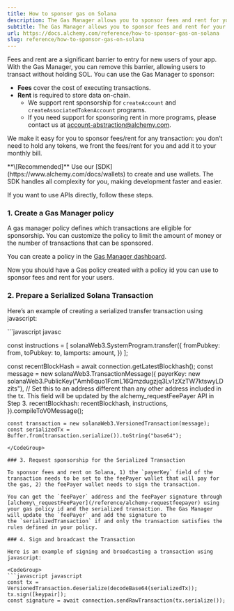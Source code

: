 ```yaml
---
title: How to sponsor gas on Solana
description: The Gas Manager allows you to sponsor fees and rent for your users on Solana, removing the biggest barrier to entry.
subtitle: The Gas Manager allows you to sponsor fees and rent for your users on Solana, removing the biggest barrier to entry.
url: https://docs.alchemy.com/reference/how-to-sponsor-gas-on-solana
slug: reference/how-to-sponsor-gas-on-solana
---
```


Fees and rent are a significant barrier to entry for new users of your app. With the Gas Manager, you can remove this barrier, allowing users to transact without holding SOL. You can use the Gas Manager to sponsor:

* **Fees** cover the cost of executing transactions.
* **Rent** is required to store data on-chain.
  * We support rent sponsorship for `createAccount` and `createAssociatedTokenAccount` programs.
  * If you need support for sponsoring rent in more programs, please contact us at account-abstraction@alchemy.com.

We make it easy for you to sponsor fees/rent for any transaction: you don’t need to hold any tokens, we front the fees/rent for you and add it to your monthly bill.

<Info>
  **\[Recommended]** Use our [SDK](https://www.alchemy.com/docs/wallets) to create and use wallets. The SDK handles all complexity for you, making development faster and easier.
</Info>

If you want to use APIs directly, follow these steps.

### 1. Create a Gas Manager policy

A gas manager policy defines which transactions are eligible for sponsorship. You can customize the policy to limit the amount of money or the number of transactions that can be sponsored.

You can create a policy in the [Gas Manager dashboard](https://dashboard.alchemy.com/gas-manager/policy/create/?a=api-docs).

Now you should have a Gas policy created with a policy id you can use to sponsor fees and rent for your users.

### 2. Prepare a Serialized Solana Transaction

Here’s an example of creating a serialized transfer transaction using javascript:

<CodeGroup>
  ```javascript javasc

  const instructions = [
      solanaWeb3.SystemProgram.transfer({
        fromPubkey: from,
        toPubkey: to,
        lamports: amount,
      })
    ];

  const recentBlockHash = await connection.getLatestBlockhash();
    const message = new solanaWeb3.TransactionMessage({
      payerKey: new solanaWeb3.PublicKey("Amh6quo1FcmL16Qmzdugzjq3Lv1zXzTW7ktswyLDzits"), // Set this to an address different than any other address included in the tx. This field will be updated by the alchemy_requestFeePayer API in Step 3. 
      recentBlockhash: recentBlockhash,
      instructions,
    }).compileToV0Message();

    const transaction = new solanaWeb3.VersionedTransaction(message);
    const serializedTx = Buffer.from(transaction.serialize()).toString("base64");
  ```
</CodeGroup>

### 3. Request sponsorship for the Serialized Transaction

To sponsor fees and rent on Solana, 1) the `payerKey` field of the transaction needs to be set to the feePayer wallet that will pay for the gas, 2) the feePayer wallet needs to sign the transaction.

You can get the `feePayer` address and the feePayer signature through [alchemy\_requestFeePayer](/reference/alchemy-requestfeepayer) using your gas policy id and the serialized transaction. The Gas Manager will update the `feePayer` and add the signature to the `serializedTransaction` if and only the transaction satisfies the rules defined in your policy.

### 4. Sign and broadcast the Transaction

Here is an example of signing and broadcasting a transaction using javascript:

<CodeGroup>
  ```javascript javascript
  const tx = VersionedTransaction.deserialize(decodeBase64(serializedTx));
  tx.sign([keypair]);
  const signature = await connection.sendRawTransaction(tx.serialize());
  ```
</CodeGroup>
